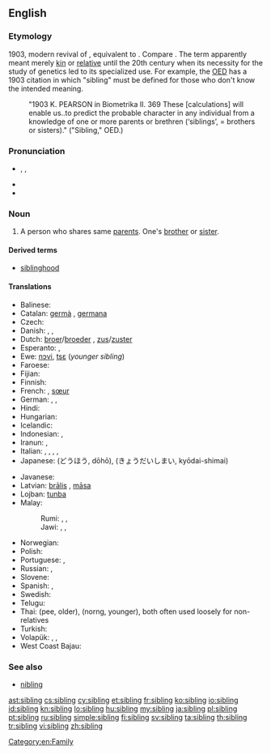 ==English==

===Etymology===
1903, modern revival of {{etyl|ang}} {{term|sibling|sibling|relative, a relation, kinsman|lang=ang}}, equivalent to {{suffix|sib|ling}}. Compare {{etyl|enm}} {{term|sib|sib, sibbe|relative, kinsman|lang=enm}}. The term apparently meant merely [[kin]] or [[relative]] until the 20th century when its necessity for the study of genetics led to its specialized use. For example, the [[w:Oxford English Dictionary|OED]] has a 1903 citation in which "sibling" must be defined for those who don't know the intended meaning.
: "1903 K. PEARSON in Biometrika II. 369 These [calculations] will enable us..to predict the probable character in any individual from a knowledge of one or more parents or brethren (‘siblings’, = brothers or sisters)." ("Sibling," OED.)

===Pronunciation===
* {{enPR|sĭbʹ-lĭng}}, {{IPA|/ˈsɪblɪŋ/}}, {{X-SAMPA|/"sIblIN/}}
* {{rhymes|ɪblɪŋ|ɪŋ}}
* {{hyphenation|sib|ling}}

===Noun===
{{wikipedia}}
{{en-noun}}

# A person who shares same [[parent]]s. One's [[brother]] or [[sister]].

====Derived terms====
* [[siblinghood]]

====Translations====
{{trans-top|person who shares same parents}}
* Balinese: {{tø|ban|adi}} {{qualifier|younger}}
* Catalan: [[germà]] {{m}}, [[germana]] {{f}}
* Czech: {{t+|cs|sourozenec|m}}
* Danish: {{t+|da|bror|c}}, {{t+|da|søster|c}}, {{t-|da|søskende|c|p}}
* Dutch: [[broer]]/[[broeder]] {{m}}, [[zus]]/[[zuster]] {{f}}
* Esperanto: {{t-|eo|gefrato}},  {{t+|eo|gefratoj|p}}
* Ewe: [[nɔvi]], [[tsɛ]] (''younger sibling'')
* Faroese: {{t+|fo|systkin|n|p}}
* Fijian: {{t-|fj|taci}} {{qualifier|younger}}
* Finnish: {{t+|fi|sisarus}}
* French: {{t+|fr|frère|m}}, [[sœur]] {{f}}{{t+|fr|fratrie|f}}
* German: {{t+|de|Bruder}}, {{t+|de|Schwester}}, {{t+|de|Geschwister|p}}
* Hindi: {{t-|hi|सहोदर|m|tr=sahodar}}
* Hungarian: {{t+|hu|testvér}}
* Icelandic: {{t+|is|systkin|n|p}}
* Indonesian: {{t+|id|kakak}} {{qualifier|older}}, {{t+|id|adik}} {{qualifier|younger}}
* Iranun: {{tø|ill|ari}} {{qualifier|younger}}, {{tø|ill|dadi'}} {{qualifier|younger}}
* Italian: {{t+|it|fratello|m}}, {{t+|it|sorella|f}}, {{t-|it|parente}}, {{t+|it|congiunto|m}}, {{t+|it|consanguineo}}
* Japanese: {{t+|ja|同胞}} (どうほう, dōhō), {{t+|ja|兄弟姉妹}} (きょうだいしまい, kyōdai-shimai)
{{trans-mid}}
* Javanese: {{t-|jv|ari}} {{qualifier|younger}}
* Latvian: [[brālis]] {{m}}, [[māsa]] {{f}}
* Lojban: [[tunba]]
* Malay:
*: Rumi: {{t+|ms|abang}} {{qualifier|older, male}}, {{t+|ms|kakak}} {{qualifier|older}}, {{t+|ms|adik}} {{qualifier|younger}}
*: Jawi: {{t-|ms|ابڠ|sc=Arab}} {{qualifier|older, male}}, {{t-|ms|کاکق|sc=Arab}} {{qualifier|older}}, {{t-|ms|اديق|sc=Arab}} {{qualifier|younger}}
* Norwegian: {{t+|no|søsken|n}}
* Polish: {{t+|pl|rodzeństwo|n}}
* Portuguese: {{t+|pt|irmão}}, {{t+|pt|irmã}}
* Russian: {{t+|ru|брат|m}}, {{t+|ru|сестра|f}}
* Slovene: {{t-|sl|sorojenec|m}}
* Spanish: {{t+|es|hermano|m}}, {{t+|es|hermana|f}}
* Swedish: {{t+|sv|syskon|n}}
* Telugu: {{t+|te|తోబుట్టువు|tr=tObuTTuvu}}
* Thai: {{Thai|[[พี่]]}} (pee, older), {{Thai|[[น้อง]]}} (norng, younger), both often used loosely for non-relatives
* Turkish: {{t+|tr|kardeş}}
* Volapük: {{qualifier|male or female}} {{t+|vo|gem}}, {{qualifier|male}} {{t+|vo|higem}}, {{qualifier|female}} {{t+|vo|jigem}}
* West Coast Bajau: {{tø|bdr|adi'}} {{qualifier|younger}}
{{trans-bottom}}

===See also===
* [[nibling]]

[[Category:en:Family]]

[[ast:sibling]]
[[cs:sibling]]
[[cy:sibling]]
[[et:sibling]]
[[fr:sibling]]
[[ko:sibling]]
[[io:sibling]]
[[id:sibling]]
[[kn:sibling]]
[[lo:sibling]]
[[hu:sibling]]
[[my:sibling]]
[[ja:sibling]]
[[pl:sibling]]
[[pt:sibling]]
[[ru:sibling]]
[[simple:sibling]]
[[fi:sibling]]
[[sv:sibling]]
[[ta:sibling]]
[[th:sibling]]
[[tr:sibling]]
[[vi:sibling]]
[[zh:sibling]]